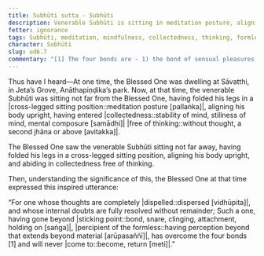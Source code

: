 ```yaml
---
title: Subhūti sutta - Subhūti
description: Venerable Subhūti is sitting in meditation posture, aligning his body upright, having entered collectedness free of thinking. The Blessed One sees this and expresses an inspired utterance.
fetter: ignorance
tags: Subhūti, meditation, mindfulness, collectedness, thinking, formless, bonds, ud, ud6
character: Subhūti
slug: ud6.7
commentary: "[1] The four bonds are - 1) the bond of sensual pleasures, 2) the bond of continued existence, 3) the bond of views, and 4) the bond of ignorance."
---
```


Thus have I heard—At one time, the Blessed One was dwelling at Sāvatthi, in Jeta’s Grove, Anāthapiṇḍika’s park. Now, at that time, the venerable Subhūti was sitting not far from the Blessed One, having folded his legs in a |cross-legged sitting position::meditation posture [pallaṅka]|, aligning his body upright, having entered |collectedness::stability of mind, stillness of mind, mental composure [samādhi]| |free of thinking::without thought, a second jhāna or above [avitakka]|.

The Blessed One saw the venerable Subhūti sitting not far away, having folded his legs in a cross-legged sitting position, aligning his body upright, and abiding in collectedness free of thinking.

Then, understanding the significance of this, the Blessed One at that time expressed this inspired utterance:

“For one whose thoughts are completely |dispelled::dispersed [vidhūpita]|,
and whose internal doubts are fully resolved without remainder;
Such a one, having gone beyond |sticking point::bond, snare, clinging, attachment, holding on [saṅga]|, |percipient of the formless::having perception beyond that extends beyond material [arūpasaññī]|,
has overcome the four bonds [1] and will never |come to::become, return [meti]|.”